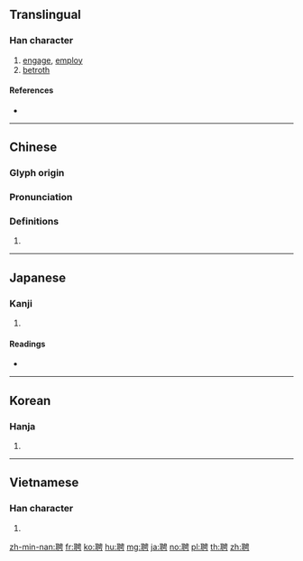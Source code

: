 {{character info/new}}
==Translingual==

===Han character===
{{Han char|rn=128|rad=耳|as=07|sn=13|four=15127|canj=SJLWS}}

# [[engage]], [[employ]]
# [[betroth]]

====References====
* {{Han ref|kx=0967.290|dkj=29079|dj=1417.040|hdz=42789.070|uh=8058|ud=32856|bh=B875|bd=47221}}

----

==Chinese==
{{zh-forms}}

===Glyph origin===
{{Han etym}}

===Pronunciation===
{{zh-pron
|m=聘
|ma=y
|c=ping3
|h=pfs=
|md=
|mn=phèng
|w=
|mc=y
|oc=y
|cat=
}}

===Definitions===
{{zh-hanzi}}

# {{rfdef|lang=zh}}

----

==Japanese==

===Kanji===
{{ja-kanji|grade=|rs=耳07}}

# {{defn|lang=ja|sort=耳07}}

====Readings====
* {{ja-readings|goon=[[ひょう]] (hyō)|kanon=[[へい]] (hei)|kun=[[とう]] (tou), [[めす]] (mesu)|nanori=}}

----

==Korean==

===Hanja===
{{ko-hanja|hangeul=빙|eumhun=|rv=bing|mr=ping|y=ping}}

# {{defn|lang=ko|sort=耳07}}

----

==Vietnamese==

===Han character===
{{vi-hantu|[[sính]], [[sánh]]|rs=耳07}}

# {{defn|lang=vi}}

[[zh-min-nan:聘]]
[[fr:聘]]
[[ko:聘]]
[[hu:聘]]
[[mg:聘]]
[[ja:聘]]
[[no:聘]]
[[pl:聘]]
[[th:聘]]
[[zh:聘]]
